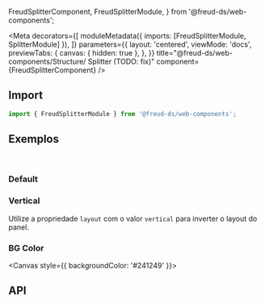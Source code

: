   FreudSplitterComponent,
  FreudSplitterModule,
} from '@freud-ds/web-components';

<Meta
  decorators={[
    moduleMetadata({ imports: [FreudSplitterModule, SplitterModule] }),
  ]}
  parameters={{
    layout: 'centered',
    viewMode: 'docs',
    previewTabs: {
      canvas: { hidden: true },
    },
  }}
  title="@freud-ds/web-components/Structure/ Splitter (TODO: fix)"
  component={FreudSplitterComponent}
/>

<FreudHeaderComponent
  title="Splitter"
  description="O splitter é utilizado para separar e redimensionar painéis."
/>

## <a id="importing"></a>Import

```ts
import { FreudSplitterModule } from '@freud-ds/web-components';
```

## <a id="exemplos"></a>Exemplos

<br />

### Default

<Canvas>
  <Story story={Default} />
</Canvas>

### Vertical

Utilize a propriedade `layout` com o valor `vertical` para inverter o layout do panel.

<Canvas>
  <Story story={Vertical} />
</Canvas>

### BG Color

<Canvas style={{ backgroundColor: '#241249' }}>
  <Story story={BGColor} />
</Canvas>

## <a id="api"></a>API

<ArgsTable of={FreudSplitterComponent} />
